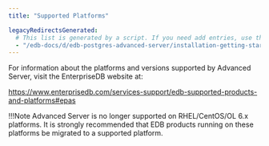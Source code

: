 ```yaml
---
title: "Supported Platforms"

legacyRedirectsGenerated:
  # This list is generated by a script. If you need add entries, use the `legacyRedirects` key.
  - "/edb-docs/d/edb-postgres-advanced-server/installation-getting-started/upgrade-guide/12/EDB_Postgres_Advanced_Server_Upgrade_Guide.1.05.html"
---
```


<div id="supported_platforms" class="registered_link"></div>

For information about the platforms and versions supported by Advanced Server, visit the EnterpriseDB website at:

<https://www.enterprisedb.com/services-support/edb-supported-products-and-platforms#epas>

!!!Note
    Advanced Server is no longer supported on RHEL/CentOS/OL 6.x platforms. It is strongly recommended that EDB products running on these platforms be migrated to a supported platform.